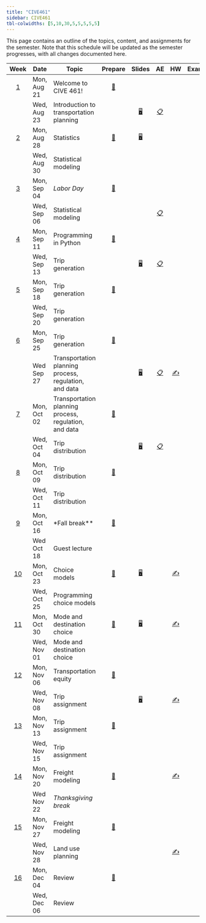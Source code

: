 ```yaml
---
title: "CIVE461"
sidebar: CIVE461
tbl-colwidths: [5,10,30,5,5,5,5,5]
---
```


This page contains an outline of the topics, content, and assignments for the semester.
Note that this schedule will be updated as the semester progresses, with all changes documented here.

::: column-screen-inset-right
|           Week            | Date        | Topic                                               |                             Prepare                             |                                   Slides                                   				|                                                       AE                                                        |                                                                                       HW                                                                                       |                            Exam                            |
|:------:|--------|--------|:------:|:------:|:------:|:------:|:------:|:------:|:------:|
|  [1](/teaching/CIVE461/weeks/week-1.html)  | Mon, Aug 21  | Welcome to CIVE 461!                               | [📖](/teaching/CIVE461/weeks/week-1.html#prepare){aria-label="Week  summary"}    |      				 																      |               |                                                                                                                                   |															|
|                           | Wed, Aug 23  | Introduction to transportation planning			|                                                                 |[🖥️](/teaching/CIVE461/slides/lec-1.html "Lecture slides"){aria-label="Lecture 1 slides"}  |       [📋](/teaching/CIVE461/ae/ae-0-travel-diary.html "Application exercise"){aria-label="Application Exercise 0 instructions"}       |                                                                                                                                                                                |                                                            |
|  [2](/teaching/CIVE461/weeks/week-2.html)  | Mon, Aug 28 | Statistics											|  [📖](/teaching/CIVE461//weeks/week-2.html#prepare){aria-label="Week 2 summary"}  | [🖥️](/teaching/CIVE461/slides/lec-2.html "Lab slides"){aria-label="Lab 2 slides"}      |                                                                                                                 |                                                                                                                                                                                |                                                            |
|                           | Wed, Aug 30 | Statistical modeling								|  																  |  																						  |                                                                                                                 |                                                                                                                                                                                |                                                            |
|  [3](/teaching/CIVE461/weeks/week-3.html)  | Mon, Sep 04 | *Labor Day*											| [📖](/teaching/CIVE461/weeks/week-3.html#prepare){aria-label="Week 3 summary"}   |                                                                            |                                                                                                                 |                                                                                                                                                                                |                                                            |
|                           | Wed, Sep 06 | Statistical modeling						|    															  |    |    [📋](/teaching/CIVE461/ae/ae-1-transportation-planning-experience.html "Application exercise"){aria-label="Application Exercise 1 instructions"}     |                                                                                                                                                                                |                                                            |
|  [4](/teaching/CIVE461/weeks/week-4.html)  | Mon, Sep 11 | Programming in Python								| [📖](/teaching/CIVE461/weeks/week-4.html#prepare){aria-label="Week 4 summary"}   |             |                                                                                                                 |                                                                                                                                                                                |                                                            |
|                           | Wed, Sep 13 | Trip generation										|    															  |  [🖥️](/teaching/CIVE461/slides/lec-3.html "Lecture slides"){aria-label="Lecture 3 slides"}  |   [📋](/teaching/CIVE461/ae/ae-2-statistics.html "Application exercise"){aria-label="Application Exercise 2 instructions"}                                                                                                              |                                                                                                                                                                                |                                                            |
|  [5](/teaching/CIVE461/weeks/week-5.html)  | Mon, Sep 18 | Trip generation										|   [📖](/teaching/CIVE461/weeks/week-5.html#prepare){aria-label="Week 5 summary"} |      																				      |                                                                                                                 |                                                                                                                                                                                |                                                            |
|                           | Wed, Sep 20  | Trip generation									|   															  |  																						  |                                                                                                                 |                                                                                                                                                                                |                                                            |
|  [6](/teaching/CIVE461/weeks/week-6.html)  | Mon, Sep 25  | 	Trip generation						| [📖](/teaching/CIVE461/weeks/week-6.html#prepare){aria-label="Week 6 summary"}   |                                                                            |                                                                                                                 |                                                                                                                                                                                |                                                            |
|                           | Wed  Sep 27 | Transportation planning process, regulation, and data						|                                                                 |           [🖥️](/teaching/CIVE461/slides/lec-4.html "Lecture slides"){aria-label="Lecture 4 slides"}                                                                 |            [📋](/teaching/CIVE461/ae/ae-3-transport-plans.html){aria-label="Application Exercise 3 instructions"}                                                                                                     |                                                                                                                                                                        [✍️](/teaching/CIVE461/project/project-description.html#report-1)        |  |
|  [7](/teaching/CIVE461/weeks/week-7.html)  | Mon, Oct 02 | Transportation planning process, regulation, and data		| [📖](/teaching/CIVE461/weeks/week.html#prepare){aria-label="Week 7 summary"}   |                                                                            |                                                                                                                 |                                                                                                                                                                                |                                                            |
|                           | Wed, Oct 04 | Trip distribution									|    															  | 				[🖥️](/teaching/CIVE461/supplemental/trip-distribution.html "Supplemental slides"){aria-label="Supplemental slides 1"}																		 |    [📋](/teaching/CIVE461/ae/ae-4-trip-distribution.html){aria-label="Application Exercise 4 instructions"}      |                                                                                                                                                                                |                                                            |
|  [8](/teaching/CIVE461/weeks/week-8.html)  | Mon, Oct 09 | Trip distribution									|  [📖](/teaching/CIVE461/weeks/week-8.html#prepare){aria-label="Week 8 summary"}  |                                                                            |                                                                                                                 |                                                                                                                                                                                |                                                            |
|                           | Wed, Oct 11 | Trip distribution								|    															  |  |       |                                                                                                                                                                                |                                                            |
|  [9](/teaching/CIVE461/weeks/week-9.html)  | Mon, Oct 16 | *Fall break**										| [📖](/teaching/CIVE461/weeks/week-9.html#prepare){aria-label="Week 9 summary"}   |                                                                            |                                                                                                                 |                                                                                                                                                                                |                                                            |
|                           | Wed  Oct 18 |  				Guest lecture						|                                                                 |                                                                            |                                                                                                                 |                                                                                                                                                                                |  |
| [10](/teaching/CIVE461/weeks/week-10.html) | Mon, Oct 23 | 		Choice models					| [📖](/teaching/CIVE461/weeks/week-10.html#prepare){aria-label="Week 10 summary"}  |  [🖥️](/teaching/CIVE461/slides/lec-5.html "Lecture slides"){aria-label="Lecture 5 slides"}                                                                          |                                                                                                                 |                                                                      [✍️](/teaching/CIVE461/project/project-description.html#report-2)                                                                                                          |                                                            |
|                           | Wed, Oct 25 | 			Programming choice models				|  																	| 																							 |                |                                                                                                                                                                                |                                                            |
| [11](/teaching/CIVE461/weeks/week-11.html) | Mon, Oct 30 | 			Mode and destination choice				| [📖](/teaching/CIVE461/weeks/week-11.html#prepare){aria-label="Week 11 summary"}  |          [🖥️](/teaching/CIVE461/slides/lec-6.html "Lecture slides"){aria-label="Lecture 6 slides"}                                                                  |                                                                                                                 |                                     [✍️](/teaching/CIVE461/assignments/indiv_assignment1.html)                                                                                                                                           |                                                            |
|                           | Wed, Nov 01 | 			Mode and destination choice							| 																	|  |                                                                                                                 |                                                                                                                                                                                |                                                            |
| [12](/teaching/CIVE461/weeks/week-12.html) | Mon, Nov 06 | 			Transportation equity							| [📖](/teaching/CIVE461/weeks/week-12.html#prepare){aria-label="Week 12 summary"} |                                                                            |                                                                                                                 |                                                                                                                                                                                |                                                            |
|                           | Wed, Nov 08 | Trip assignment										|  																| 			[🖥️](/teaching/CIVE461/slides/lec-7.html "Lecture slides"){aria-label="Lecture 7 slides"}																					 |                                                                                                                 |                                                                                                                                                                   [✍️](/teaching/CIVE461/project/project-description.html#report-3)             |                                                            |
| [13](/teaching/CIVE461/weeks/week-13.html) | Mon, Nov 13  | 	Trip assignment								| [📖](/teaching/CIVE461/weeks/week-13.html#prepare){aria-label="Week 13 summary"}  |                                                                            |                                                                                                                 |                                                                                                                                                                                |                                                            |
|                           | Wed, Nov 15  | Trip assignment									|  																| 																								 |                                                                        |										|                                                                                                                                                                                |                                                           |
| [14](/teaching/CIVE461/weeks/week-14.html) | Mon, Nov 20 | Freight modeling									| [📖](/teaching/CIVE461/weeks/week-14.html#prepare){aria-label="Week 14 summary"}      |                                                                            |                                                                                                                 |                                                                       [✍️](/teaching/CIVE461/assignments/indiv_assignment2.html)                                                                                                         |                                                            |                                                                                                                                                                                                                                                                                                                                                                                                                                                                                                                                                                                                                                                      
|                           | Wed  Nov 22         | *Thanksgiving break*						|                                                                 |                                                                            |                                                                                                                 |                                                                                                                                                                                |  |                                                                                                                                                                                                                                                                                                                                                                                                                                                                                                                                                                                                                                                      
| [15](/teaching/CIVE461/weeks/week-15.html) | Mon, Nov 27 | Freight modeling									| [📖](/teaching/CIVE461/weeks/week-15.html#prepare){aria-label="Week 15 summary"} |                                                                            |                                                                                                                 |                                                                                                                                                                                |                                                            |
|                           | Wed, Nov 28 | Land use planning							|                                                                 |                                                                            |                                                                                                                 |                                 [✍️](/teaching/CIVE461/project/project-description.html#final-report)                                                                                                                                               |                                                            |
| [16](/teaching/CIVE461/weeks/week-16.html) | Mon, Dec 04 | Review							| [📖](/teaching/CIVE461/weeks/week-16.html#prepare){aria-label="Week 16 summary"}    |                                                                            |                                                                                                                 |                                                                                                                                                                                |                                                            |
|                           | Wed, Dec 06 | Review													|                                                                 |                                                                            |                                                                                                                 |                                                                                                                                                                                |                                                            |
:::
